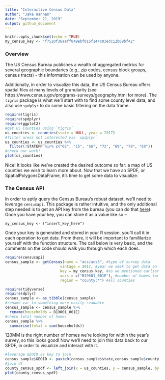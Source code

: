 ```yaml
---
title: "Interactive Census Data"
author: "Jake Hannan"
date: "September 21, 2019"
output: github_document
---
```


```r
knitr::opts_chunk$set(echo = TRUE)
my_census_key <- "f7520f36aaff049ebf016f144c03edc12b68bf42"
```

### Overview

The US Census Bureau publishes a wealth of aggregated metrics for several geographic boundaries (e.g., zip codes, census block groups, census tracts) - this information can be used by anyone. 

Additionally, in order to visualize this data, the US Census Bureau offers spatial files at many levels of granularity (see https://www.census.gov/programs-surveys/geography.html for more). The `tigris` package is what we'll start with to find some county level data, and also use `spdplyr` to do some basic filtering on the data frame.

```r
require(tigris)
require(spdplyr)
require(ggplot2)
#get US Counties using `tigris`
us_counties <- counties(state = NULL, year = 2017)
#filter areas not interested via `spdplyr`
us_counties <- us_counties %>%
  filter(!STATEFP %in% c("02", "15", "66", "72", "69", "78", "60"))
#check our work!
plot(us_counties)
```

Nice! It looks like we've created the desired outcome so far: a map of US counties we wish to learn more about. Now that we have an SPDF, or SpatialPolygonsDataFrame, it's time to get some data to visualize. 

### The Census API

In order to aptly query the Census Bureau's robust dataset, we'll need to leverage `censusapi`. This package is rather intuitive, and the only additional step needed is to get an API key from the bureau (you can do that [here](https://api.census.gov/data/key_signup.html)). Once you have your key, you can store it as a value like so --

`my_census_key <- ("insert_key_here")`

Once your key is generated and stored in your R session, you'll call it in each operation to get data. From there, it will be important to famililarize yourself with the function structure. The call below is very basic, and the comments on the code should walk you through which each does.

```r
require(censusapi)
census_sample <- getCensus(name = "acs/acs5", #type of survey data
                         vintage = 2017, #year we seek to get data on
                         key = my_census_key, #as we mentioned earlier
                         vars = c("B19001_001E"), #number of homes for this sample
                         region = "county:*") #all counties
```

```r
require(tidyverse)
require(dplyr)
census_sample <- as_tibble(census_sample)
#rename var to something more easily readable
census_sample <- census_sample %>%
  rename(households = B19001_001E)
#check total number of homes
census_sample %>%
  summarise(total = sum(households))
```

120MM is the right number of homes we're looking for within the year's survey, so this looks good! Now we'll need to join this data back to our SPDF, in order to visualize and interact with it.

```r
#leverage GEOID as key to join
census_sample$GEOID <- paste0(census_sample$state,census_sample$county, sep="")
#join df
county_census_spdf <- left_join(x = us_counties, y = census_sample, by = "GEOID")
plot(county_census_spdf)
```